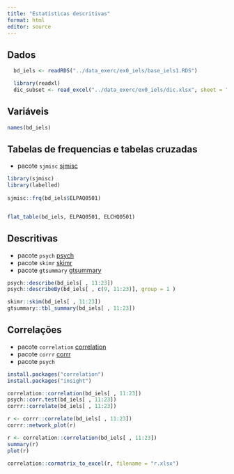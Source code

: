 ```yaml
---
title: "Estatísticas descritivas"
format: html
editor: source
---
```


## Dados

```r
  bd_iels <- readRDS("../data_exerc/ex0_iels/base_iels1.RDS")

  library(readxl)
  dic_subset <- read_excel("../data_exerc/ex0_iels/dic.xlsx", sheet = "dic1")
```

## Variáveis 

```r
names(bd_iels)
```

## Tabelas de frequencias e tabelas cruzadas

- pacote `sjmisc` [sjmisc](https://cran.r-project.org/web/packages/sjmisc/index.html)

```r
library(sjmisc)
library(labelled)
	
sjmisc::frq(bd_iels$ELPAQ0501)


flat_table(bd_iels, ELPAQ0501, ELCHQ0501)

```

## Descritivas

- pacote `psych` [psych](https://cran.r-project.org/web/packages/psych/index.html)
- pacote  `skimr` [skimr](https://docs.ropensci.org/skimr/)
- pacote `gtsummary` [gtsummary](https://www.danieldsjoberg.com/gtsummary/)


```r
psych::describe(bd_iels[ , 11:23])
psych::describeBy(bd_iels[ , c(9, 11:23)], group = 1 )

skimr::skim(bd_iels[ , 11:23])
gtsummary::tbl_summary(bd_iels[ , 11:23])

```

## Correlações 

- pacote `correlation` [correlation](https://easystats.github.io/correlation/)
- pacote `corrr` [corrr](https://corrr.tidymodels.org)
- pacote `psych` 


```r
install.packages("correlation")
install.packages("insight")

correlation::correlation(bd_iels[ , 11:23])
psych::corr.test(bd_iels[ , 11:23])
corrr::correlate(bd_iels[ , 11:23])


```

```r
r <- corrr::correlate(bd_iels[ , 11:23])
corrr::network_plot(r)

r <- correlation::correlation(bd_iels[ , 11:23])
summary(r)
plot(r)

correlation::cormatrix_to_excel(r, filename = "r.xlsx")

```

